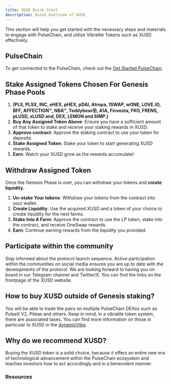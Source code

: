 ```yaml
---
title: XUSD Quick Start 
description: Quick Overview of XUSD
---
```


This section will help you get started with the necessary steps and materials to engage with PulseChain, and utilize Vibratile Tokens such as XUSD effectively.


## PulseChain

To get connected to the PulseChain, check out the [Get Started PulseChain](pulsechain).

## Stake Assigned Tokens Chosen For Genesis Phase Pools 
1. **(PLS, PLSX, INC, eHEX, pHEX, pDAI, Atropa, 1SWAP, wONE, LOVE.IO, BFF, AFFECTION™, NBA™, Teddybear㉾, A1A, Finvesta, FKO, FRENS, pLUSD, xLUSD and, DEX, LEMON and SIMP.)**
2. **Buy Any Assigned Token Above**: Ensure you have a sufficient amount of that token to stake and receive your staking rewards in XUSD.
3. **Approve contract**: Approve the staking contract to use your token for deposits.
4. **Stake Assigned Token**: Stake your token to start generating XUSD rewards.
5. **Earn**: Watch your XUSD grow as the rewards accumulate!


## Withdraw Assigned Token

Once the Genesis Phase is over, you can withdraw your tokens and **create liquidity.**

1. **Un-stake Your tokens**: Withdraw your tokens from the contract into your wallet.
2. **Create Liquidity**: Use the acquired XUSD and a token of your choice to create liquidity for the next farms.
3. **Stake Into A Farm**: Approve the contract to use the LP token, stake into the contract, and receive OneSwap rewards.
4. **Earn**: Continue earning rewards from the liquidity you provided.




## Participate within the community

Stay informed about the protocol launch sequence. Active participation within the communities on social media ensures you are up to date with the developments of the protocol. We are looking forward to having you on board in our Telegram channel and Twitter/X. You can find the links on the frontpage of the XUSD website.



## How to buy XUSD outside of Genesis staking?

You will be able to trade the pairs on multiple PulseChain DEXes such as PulseX V2, Piteas and others. Keep in mind, in a vibratile token system, there are associated taxes. You can find more information on those in particular to XUSD in the [dynamicVibe](vibeoverview). 



## Why do we recommend XUSD?

Buying the XUSD token is a solid choice, because it offers an entire new era of technological advancement within the PulseChain ecosystem and teaches investors how to act accordingly and in a benevolent manner.



### Resources
